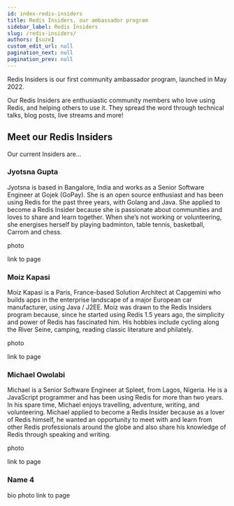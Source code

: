```yaml
---
id: index-redis-insiders
title: Redis Insiders, our ambassador program
sidebar_label: Redis Insiders
slug: /redis-insiders/
authors: [suze]
custom_edit_url: null
pagination_next: null
pagination_prev: null
---
```


Redis Insiders is our first community ambassador program, launched in May 2022.

Our Redis Insiders are enthusiastic community members who love using Redis, and helping others to use it.  They spread the word through technical talks, blog posts, live streams and more!

## Meet our Redis Insiders

Our current Insiders are...

### Jyotsna Gupta

Jyotsna is based in Bangalore, India and works as a Senior Software Engineer at Gojek (GoPay).  She is an open source enthusiast and has been using Redis for the past three years, with Golang and Java.  She applied to become a Redis Insider because she is passionate about communities and loves to share and learn together.  When she’s not working or volunteering, she energises herself by playing badminton, table tennis, basketball, Carrom and chess.

photo

link to page

### Moiz Kapasi

Moiz Kapasi is a Paris, France-based Solution Architect at Capgemini who builds apps in the enterprise landscape of a major European car manufacturer, using Java / J2EE.  Moiz was drawn to the Redis Insiders program because, since he started using Redis 1.5 years ago, the simplicity and power of Redis has fascinated him.  His hobbies include cycling along the River Seine, camping, reading classic literature and philately.

photo

link to page

### Michael Owolabi

Michael is a Senior Software Engineer at Spleet, from Lagos, Nigeria.  He is a JavaScript programmer and has been using Redis for more than two years.  In his spare time, Michael enjoys travelling, adventure, writing, and volunteering.  Michael applied to become a Redis Insider because as a lover of Redis himself, he wanted an opportunity to meet with and learn from other Redis professionals around the globe and also share his knowledge of Redis through speaking and writing.

photo

link to page

### Name 4

bio
photo
link to page
